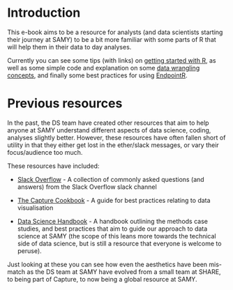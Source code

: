 # Introduction 

This e-book aims to be a resource for analysts (and data scientists starting their journey at SAMY) to be a bit more familiar with some parts of R that will help them in their data to day analyses.

Currently you can see some tips (with links) on [getting started with R](curriculum.html), as well as some simple code and explanation on some [data wrangling concepts](analyst_training_materials.html), and finally some best practices for using [EndpointR](EndpointR_dos_donts.html). 

# Previous resources

In the past, the DS team have created other resources that aim to help anyone at SAMY understand different aspects of data science, coding, analyses slightly better. However, these resources have often fallen short of utility in that they either get lost in the ether/slack messages, or vary their focus/audience too much.

These resources have included:

* [Slack Overflow](https://slack-overflow-help.netlify.app/) - A collection of commonly asked questions (and answers) from the Slack Overflow slack channel

* [The Capture Cookbook](https://jamiehshare.github.io/capture_cookbook/) - A guide for best practices relating to data visualisation

* [Data Science Handbook](https://jamiehshare.github.io/ds_share_handbook/) - A handbook outlining the methods case studies, and best practices that aim to guide our approach to data science at SAMY (the scope of this leans more towards the technical side of data science, but is still a resource that everyone is welcome to peruse).

Just looking at these you can see how even the aesthetics have been mis-match as the DS team at SAMY have evolved from a small team at SHARE, to being part of Capture, to now being a global resource at SAMY.